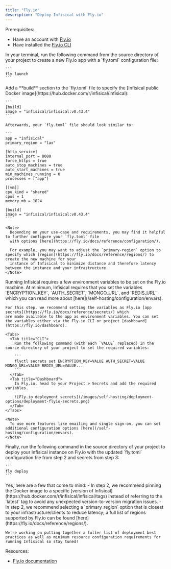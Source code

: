 ```yaml
---
title: "Fly.io"
description: "Deploy Infisical with Fly.io"
---
```


Prerequisites:
- Have an account with [Fly.io](https://fly.io/)
- Have installed the [Fly.io CLI](https://fly.io/docs/hands-on/install-flyctl/)

<Steps>
  <Step title="Create an app with Fly.io">
    In your terminal, run the following command from the source directory of your project to create a new Fly.io app
    with a `fly.toml` configuration file:
    
    ```
    fly launch
    ```
  </Step>
  <Step title="Edit the fly.toml configuration file">
    Add a **build** section to the `fly.toml` file to specify the [Infisical public Docker image](https://hub.docker.com/r/infisical/infisical):

    ```
    [build]                                                                         
    image = "infisical/infisical:v0.43.4"
    ```

    Afterwards, your `fly.toml` file should look similar to:

    ```
    app = "infisical"
    primary_region = "lax"

    [http_service]
    internal_port = 8080
    force_https = true
    auto_stop_machines = true
    auto_start_machines = true
    min_machines_running = 0
    processes = ["app"]

    [[vm]]
    cpu_kind = "shared"
    cpus = 1
    memory_mb = 1024

    [build]
    image = "infisical/infisical:v0.43.4"
    ```
    
    <Note>
      Depending on your use-case and requirements, you may find it helpful to further configure your `fly.toml` file
      with options [here](https://fly.io/docs/reference/configuration/).

      For example, you may want to adjust the `primary-region` option to specify which [region](https://fly.io/docs/reference/regions/) to create the new machine for your
      instance of Infisical to minimize distance and therefore latency between the instance and your infrastructure.
    </Note>
    
  </Step>
  <Step title="Set secrets for your Fly.io app">
    Running Infisical requires a few environment variables to be set on the Fly.io machine.
    At minimum, Infisical requires that you set the variables `ENCRYPTION_KEY`, `AUTH_SECRET`, `MONGO_URL`, and `REDIS_URL`
    which you can read more about [here](/self-hosting/configuration/envars).
    
    For this step, we recommend setting the variables as Fly.io [app secrets](https://fly.io/docs/reference/secrets/) which 
    are made available to the app as environment variables. You can set the variables either via the Fly.io CLI or project [dashboard](https://fly.io/dashboard).
    
    <Tabs>
      <Tab title="CLI">
        Run the following command (with each `VALUE` replaced) in the source directory of your project to set the required variables:

        ```
        flyctl secrets set ENCRYPTION_KEY=VALUE AUTH_SECRET=VALUE MONGO_URL=VALUE REDIS_URL=VALUE...
        ```
      </Tab>
      <Tab title="Dashboard">
        In Fly.io, head to your Project > Secrets and add the required variables.

        ![Fly.io deployment secrets](/images/self-hosting/deployment-options/deployment-flyio-secrets.png)
      </Tab>
    </Tabs>
    
    <Note>
      To use more features like emailing and single sign-on, you can set additional configuration options [here](/self-hosting/configuration/envars).
    </Note>
  </Step>
  <Step title="Deploy the Fly.io app">
    Finally, run the following command in the source directory of your project to deploy your Infisical instance on Fly.io
    with the updated `fly.toml` configuration file from step 2 and secrets from step 3:

    ```
    fly deploy
    ```
  </Step>
</Steps>

<AccordionGroup>
  <Accordion title="Do you have any recommendations for deploying Infisical with Fly.io?">
    Yes, here are a few that come to mind:
    - In step 2, we recommend pinning the Docker image to a specific [version of Infisical](https://hub.docker.com/r/infisical/infisical/tags)
    instead of referring to the `latest` tag to avoid any unexpected version-to-version migration issues.
    - In step 2, we recommend selecting a `primary_region` option that is closest to your infrastructure/clients to reduce latency; a full list of regions supported by Fly.io can be found [here](https://fly.io/docs/reference/regions/).
  
    We're working on putting together a fuller list of deployment best practices as well as minimum resource configuration requirements for running Infisical so stay tuned!
  </Accordion>
</AccordionGroup>

Resources:
- [Fly.io documentation](https://fly.io/docs/)